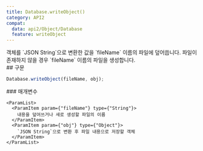 ```yaml
---
title: Database.writeObject()
category: API2
compat:
  data: api2/Object/Database
  feature: writeObject
---
```


<Section>
  객체를 `JSON String`으로 변환한 값을 `fileName` 이름의 파일에 덮어씁니다. 파일이 존재하지 않을 경우 `fileName` 이름의 파일을 생성합니다.
</Section>
<Section>
  ## 구문

  ~~~js
  Database.writeObject(fileName, obj);
  ~~~

  <Section>
    ### 매개변수

    <ParamList>
      <ParamItem param={"fileName"} type={"String"}>
        내용을 덮어쓰거나 새로 생성할 파일의 이름
      </ParamItem>
      <ParamItem param={"obj"} type={"Object"}>
        `JSON String`으로 변환 후 파일 내용으로 저장할 객체
      </ParamItem>
    </ParamList>
  </Section>
</Section>